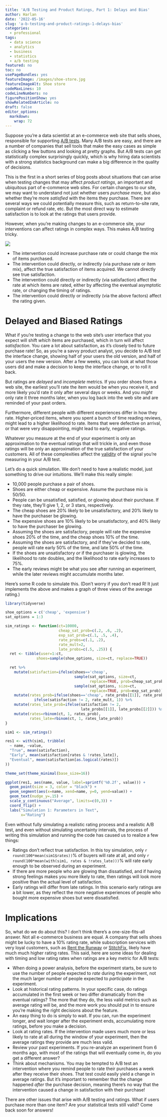 ```yaml
---
title: 'A/B Testing and Product Ratings, Part 1: Delays and Bias'
author: Harlan
date: '2022-05-16'
slug: 'a-b-testing-and-product-ratings-1-delays-bias'
categories:
  - professional
tags:
  - data science
  - analytics
  - business
  - statistics
  - a/b testing
featured: no
toc: no
usePageBundles: yes
featureImage: /images/shoe-store.jpg
featureImageAlt: Shoe store
codeMaxLines: 10
codeLineNumbers: no
figurePositionShow: yes
showRelatedInArticle: no
draft: false
editor_options: 
  markdown: 
    wrap: 72
---
```


Suppose you're a data scientist at an e-commerce web site that
sells shoes, responsible for
supporting [A/B tests](https://en.wikipedia.org/wiki/A/B_testing). 
Many A/B tests are easy, and there are a number of
companies that sell tools that make the easy cases as simple as clicking a few
buttons and looking at pretty graphs. But A/B tests can get statistically
complex surprisingly quickly, which is why hiring data scientists with a 
strong statistics background can make a big difference in the quality of
decisions. 

This is the first in a short series of blog posts about situations that
can arise when testing changes that may affect _product ratings_, an 
important and ubiquitous part of e-commerce web sites.
For certain changes to our site, we may want to understand
not just whether users *purchase more*, but also whether they're more
*satisfied* with the items they purchase. There are several ways we
could potentially measure this, such as return-to-site rate, complaint
or refund rate, etc. But the most direct way to estimate
satisfaction is to look at the ratings that users provide.

However, when you're making changes to an e-commerce site, your interventions
can affect ratings in complex ways. This makes A/B testing tricky.

![](images/Rating Causality.png)

* The intervention could increase purchase rate or could change the
mix of items purchased.
* The intervention could directly, or indirectly (via purchase rate or
item mix), affect the true satisfaction of items acquired. We cannot
directly see true satisfaction.
* The intervention could directly or indirectly (via satisfaction) affect
the rate at which items are rated, either by affecting the eventual
asymptotic rate, or changing the timing of ratings.
* The intervention could directly or indirectly (via the above factors)
affect the rating given.

# Delayed and Biased Ratings

What if you're testing a change to the web site's user interface
that you expect will shift *which* items
are purchased, which in turn will affect *satisfaction*.
You care a lot about satisfaction, as it's closely tied to future purchase
rate! So, as
you're a savvy product analyst, you decide to A/B
test the interface change,
showing half of your users the old version, and half of your users the
new version. After a few weeks, you can look at what those users did
and make a decision to keep the interface change, or to roll it back.

But ratings are *delayed* and *incomplete* metrics.
If you order shoes from a web site, the earliest you'll rate the item
would be when you receive it, and more likely you'd rate it only after
several days or weeks. And you *might* only rate it three months later,
when you log back into the web site and are reminded of your past
orders.

Furthermore, different people with different experiences differ in how they
rate. Higher-priced items, where you spent a bunch of time reading
reviews, might lead to a higher likelihood to rate. Items that were
defective on arrival, or that were very disappointing, might lead to
early, negative ratings.

Whatever you measure at the end of your experiment is only an
approximation to the eventual ratings that will trickle in, and even those
ratings will be only an approximation of the true satisfaction of your
customers. All of these complexities affect the
[validity](https://www.scribbr.com/methodology/reliability-vs-validity/) of the
signal you're measuring in your A/B test.

Let's do a quick simulation. We don't need to have
a realistic model, just something to drive our intuitions. We'll make this
really simple:

* 10,000 people purchase a pair of shoes.
* Shoes are either cheap or expensive. Assume the purchase mix is 50/50.
* People can be unsatisfied, satisfied, or glowing about their purchase.
If they rate, they'll give 1, 2, or 3 stars, respectively.
* The cheap shoes are 20% likely to be unsatisfactory, and 20% likely to have
the purchaser be glowing.
* The expensive shoes are 10% likely to be unsatisfactory, and 40% likely to 
have the purchaser be glowing.
* Assuming the shoes are satisfactory, people will rate the expensive shoes
20% of the time, and the cheap shoes 10% of the time.
* Assuming the shoes are satisfactory, and if they've decided to rate,
people will rate early 50% of the time, 
and late 50% of the time.
* If the shoes are unsatisfactory _or_ if the purchaser is glowing, 
the likelihood to rate doubles, and the 
likelihood to rate early increases to 75%.
* The early reviews might be what you see after running an experiment,
while the later reviews might accumulate months later.

Here's some R code to simulate this. (Don't worry if you don't read R! 
It just implements the above and makes a graph of three views of the average
rating.)

```r
library(tidyverse)
```

```r
shoe_options = c('cheap', 'expensive')
sat_options = 1:3

sim_ratings <- function(ct=10000,
                        cheap_sat_prob=c(.2, .6, .2),
                        exp_sat_prob=c(.1, .5, .4),
                        rate_probs=c(.1, .2),
                        rate_mult=2,
                        late_probs=c(.5, .25)) {
  ret <- tibble(user=1:ct,
              shoes=sample(shoe_options, size=ct, replace=TRUE))

  ret %>%
    mutate(satisfaction=ifelse(shoes=='cheap',
                               sample(sat_options, size=ct,
                                      replace=TRUE, prob=cheap_sat_prob),
                               sample(sat_options, size=ct,
                                      replace=TRUE, prob=exp_sat_prob))) %>%
    mutate(rates_prob=ifelse(shoes=='cheap', rate_probs[[1]], rate_probs[[2]]) * 
             ifelse(satisfaction != 2, rate_mult, 1)) %>%
    mutate(rates_late_prob=ifelse(satisfaction != 2, 
                                  late_probs[[1]], late_probs[[2]])) %>%
    mutate(rates=rbinom(ct, 1, rates_prob),
           rates_late=rbinom(ct, 1, rates_late_prob))
}

sim1 <- sim_ratings()

res1 <- with(sim1, tribble(
  ~ name, ~value,
  "True", mean(satisfaction),
  "Early", mean(satisfaction[rates & !rates_late]),
  "Eventual", mean(satisfaction[as.logical(rates)])
))

theme_set(theme_minimal(base_size=16))

ggplot(res1, aes(name, value, label=sprintf('%0.2f', value))) +
  geom_point(size = 3, color = "black") + 
  geom_segment(aes(x=name, xend=name, y=0, yend=value)) +
  geom_text(nudge_y=.15) +
  scale_y_continuous("Average", limits=c(0,3)) +
  coord_flip() +
  labs("Simulation 1: Parameters in Text",
       x="Rating")

```

Even without fully simulating a realistic rating process and a realistic A/B 
test, and even without simulating uncertainty intervals, the
process of writing this simulation and running the code has caused us to
realize a few things:

* Ratings don't reflect true satisfaction. In this toy simulation,
only `r round(100*mean(sim1$rates))`\% of buyers will rate at all,
and only `r round(100*mean(with(sim1, rates & !rates_late)))`\% will rate
early enough to be observed during an experiment.
* If there are more people who are glowing than dissatisfied, 
and if having strong feelings makes you more likely to rate, then ratings will
look more positive than the actual level of satisfaction.
* Early ratings will differ from late ratings. In this scenario early
ratings are a bit
lower, as they reflect the more negative experiences of people who bought
more expensive shoes but were dissatisfied.

# Implications

So, what do we do about this? I don't think there's a one-size-fits-all
answer. Not all e-commerce business are equal. A company
that sells shoes might be lucky to have a 10% rating rate, while subscription
services with very loyal customers, such as 
[Rent the Runway](https://www.renttherunway.com/) or 
[StitchFix](https://stitchfix.com/),
likely have much much higher rating rates. This said, here are some ideas
for dealing with timing and low rating rates when ratings are a key metric
for A/B tests:

* When doing a power analysis, before the experiment starts, be sure
to use the number of people expected to _rate_ during the experiment, not
the much larger number of people expected to _participate_ in the experiment.
* Look at historical rating patterns. In your specific case, do ratings
accumulated in the first week or two differ dramatically from the eventual
ratings? The more that they do, the less valid metrics such as average
rating will be, and the more work you should put in to ensure you're making
the right decisions about the feature.
* An easy thing to do is simply to wait. If you can, run the experiment longer, 
and wait longer after the experiment ends, accumulating more ratings, 
before you make a decision.
* Look at rating rates. If the intervention made users much more or less likely
to rate at all during the window of your experiment, then the average ratings
they provide are much less valid.
* Review your past experiments. If you re-analyze an experiment from 6 months
ago, with most of the ratings that will eventually come in, do you get a
different answer? 
* Think about mechanisms. You may be tempted to A/B test an intervention
where you remind people to rate their purchases a week after they receive
their shoes. That test could easily yield a change in average ratings. But
it's important to remember that the change happened _after_ the purchase
decision, meaning there's no way that the intervention caused a change in 
satisfaction with their purchase!

There are other issues that arise with
A/B testing and ratings. What if users purchase more than one item? Are your
statistical tests still valid? Come back soon for answers!
